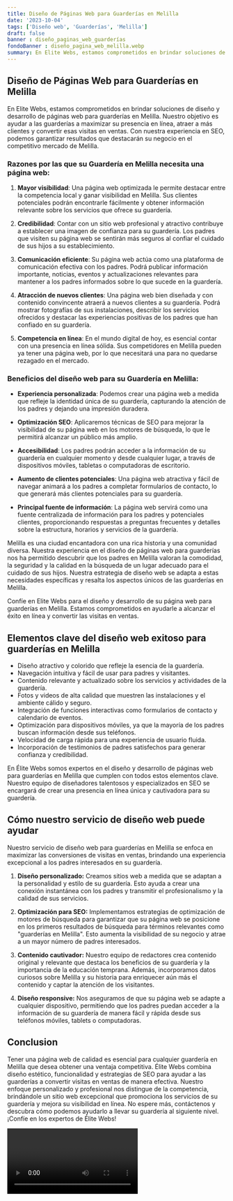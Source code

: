 ```yaml
---
title: Diseño de Páginas Web para Guarderías en Melilla
date: '2023-10-04'
tags: ['Diseño web', 'Guarderías', 'Melilla']
draft: false
banner : diseño_paginas_web_guarderías
fondoBanner : diseño_pagina_web_melilla.webp
summary: En Elite Webs, estamos comprometidos en brindar soluciones de diseño y desarrollo de páginas web para guarderías en Melilla. Nuestro objetivo es ayudar a las guarderías a maximizar su presencia en línea, atraer a más clientes y convertir esas visitas en ventas. Con nuestra experiencia en SEO, podemos garantizar resultados que destacarán su negocio en el competitivo mercado de Melilla.
---
```


## Diseño de Páginas Web para Guarderías en Melilla

En Elite Webs, estamos comprometidos en brindar soluciones de diseño y desarrollo de páginas web para guarderías en Melilla. Nuestro objetivo es ayudar a las guarderías a maximizar su presencia en línea, atraer a más clientes y convertir esas visitas en ventas. Con nuestra experiencia en SEO, podemos garantizar resultados que destacarán su negocio en el competitivo mercado de Melilla.

### Razones por las que su Guardería en Melilla necesita una página web:

1. **Mayor visibilidad**: Una página web optimizada le permite destacar entre la competencia local y ganar visibilidad en Melilla. Sus clientes potenciales podrán encontrarle fácilmente y obtener información relevante sobre los servicios que ofrece su guardería.

2. **Credibilidad**: Contar con un sitio web profesional y atractivo contribuye a establecer una imagen de confianza para su guardería. Los padres que visiten su página web se sentirán más seguros al confiar el cuidado de sus hijos a su establecimiento.

3. **Comunicación eficiente**: Su página web actúa como una plataforma de comunicación efectiva con los padres. Podrá publicar información importante, noticias, eventos y actualizaciones relevantes para mantener a los padres informados sobre lo que sucede en la guardería.

4. **Atracción de nuevos clientes**: Una página web bien diseñada y con contenido convincente atraerá a nuevos clientes a su guardería. Podrá mostrar fotografías de sus instalaciones, describir los servicios ofrecidos y destacar las experiencias positivas de los padres que han confiado en su guardería.

5. **Competencia en línea**: En el mundo digital de hoy, es esencial contar con una presencia en línea sólida. Sus competidores en Melilla pueden ya tener una página web, por lo que necesitará una para no quedarse rezagado en el mercado. 

### Beneficios del diseño web para su Guardería en Melilla:

- **Experiencia personalizada**: Podemos crear una página web a medida que refleje la identidad única de su guardería, capturando la atención de los padres y dejando una impresión duradera.

- **Optimización SEO**: Aplicaremos técnicas de SEO para mejorar la visibilidad de su página web en los motores de búsqueda, lo que le permitirá alcanzar un público más amplio. 

- **Accesibilidad**: Los padres podrán acceder a la información de su guardería en cualquier momento y desde cualquier lugar, a través de dispositivos móviles, tabletas o computadoras de escritorio.

- **Aumento de clientes potenciales**: Una página web atractiva y fácil de navegar animará a los padres a completar formularios de contacto, lo que generará más clientes potenciales para su guardería.

- **Principal fuente de información**: La página web servirá como una fuente centralizada de información para los padres y potenciales clientes, proporcionando respuestas a preguntas frecuentes y detalles sobre la estructura, horarios y servicios de la guardería.

Melilla es una ciudad encantadora con una rica historia y una comunidad diversa. Nuestra experiencia en el diseño de páginas web para guarderías nos ha permitido descubrir que los padres en Melilla valoran la comodidad, la seguridad y la calidad en la búsqueda de un lugar adecuado para el cuidado de sus hijos. Nuestra estrategia de diseño web se adapta a estas necesidades específicas y resalta los aspectos únicos de las guarderías en Melilla.

Confíe en Elite Webs para el diseño y desarrollo de su página web para guarderías en Melilla. Estamos comprometidos en ayudarle a alcanzar el éxito en línea y convertir las visitas en ventas.

<GifSeo />

<Cta />

## Elementos clave del diseño web exitoso para guarderías en Melilla

- Diseño atractivo y colorido que refleje la esencia de la guardería.
- Navegación intuitiva y fácil de usar para padres y visitantes.
- Contenido relevante y actualizado sobre los servicios y actividades de la guardería.
- Fotos y videos de alta calidad que muestren las instalaciones y el ambiente cálido y seguro.
- Integración de funciones interactivas como formularios de contacto y calendario de eventos.
- Optimización para dispositivos móviles, ya que la mayoría de los padres buscan información desde sus teléfonos.
- Velocidad de carga rápida para una experiencia de usuario fluida.
- Incorporación de testimonios de padres satisfechos para generar confianza y credibilidad.

En Élite Webs somos expertos en el diseño y desarrollo de páginas web para guarderías en Melilla que cumplen con todos estos elementos clave. Nuestro equipo de diseñadores talentosos y especializados en SEO se encargará de crear una presencia en línea única y cautivadora para su guardería.

## Cómo nuestro servicio de diseño web puede ayudar

Nuestro servicio de diseño web para guarderías en Melilla se enfoca en maximizar las conversiones de visitas en ventas, brindando una experiencia excepcional a los padres interesados en su guardería.

1. **Diseño personalizado:** Creamos sitios web a medida que se adaptan a la personalidad y estilo de su guardería. Esto ayuda a crear una conexión instantánea con los padres y transmitir el profesionalismo y la calidad de sus servicios.

2. **Optimización para SEO:** Implementamos estrategias de optimización de motores de búsqueda para garantizar que su página web se posicione en los primeros resultados de búsqueda para términos relevantes como "guarderías en Melilla". Esto aumenta la visibilidad de su negocio y atrae a un mayor número de padres interesados.

3. **Contenido cautivador:** Nuestro equipo de redactores crea contenido original y relevante que destaca los beneficios de su guardería y la importancia de la educación temprana. Además, incorporamos datos curiosos sobre Melilla y su historia para enriquecer aún más el contenido y captar la atención de los visitantes.

4. **Diseño responsive:** Nos aseguramos de que su página web se adapte a cualquier dispositivo, permitiendo que los padres puedan acceder a la información de su guardería de manera fácil y rápida desde sus teléfonos móviles, tablets o computadoras.

## Conclusion

Tener una página web de calidad es esencial para cualquier guardería en Melilla que desea obtener una ventaja competitiva. Élite Webs combina diseño estético, funcionalidad y estrategias de SEO para ayudar a las guarderías a convertir visitas en ventas de manera efectiva. Nuestro enfoque personalizado y profesional nos distingue de la competencia, brindándole un sitio web excepcional que promociona los servicios de su guardería y mejora su visibilidad en línea. No espere más, contáctenos y descubra cómo podemos ayudarlo a llevar su guardería al siguiente nivel. ¡Confíe en los expertos de Élite Webs!

<Video />

<CtaBot job='Guarderías' city='Melilla'/>

<Gmaps query='Melilla+españa+maps' />